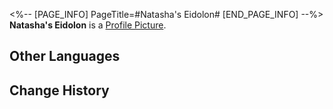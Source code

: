 <%-- [PAGE_INFO]
PageTitle=#Natasha's Eidolon#
[END_PAGE_INFO] --%>
{{Item Infobox
|id          = 11105
|image       = Item Natasha's Eidolon.png
|type        = Eidolon Activation Material
|invCategory = 
|rarity      = 4
|effect      = Material for raising Natasha's Eidolon Level.
|description = 
}}
'''Natasha's Eidolon''' is a [[Profile Picture]].

==Other Languages==
{{Other Languages
|en   = Natasha's Eidolon
|zhs  = 【娜塔莎】的星魂
|zht  = 【娜塔莎】的星魂
|ja   = 「ナターシャ」の星魂
|ko   = [나타샤]의 성혼
|es   = Eidolon de Natasha
|fr   = Eidolon de Natasha
|ru   = Эйдолон Наташи
|th   = Eidolon ของ Natasha
|vi   = Tinh Hồn Natasha
|de   = Natashas Eidolon
|id   = Natasha's Eidolon
|pt   = Eidolon de Natasha
}}

==Change History==
{{Change History|1.0}}